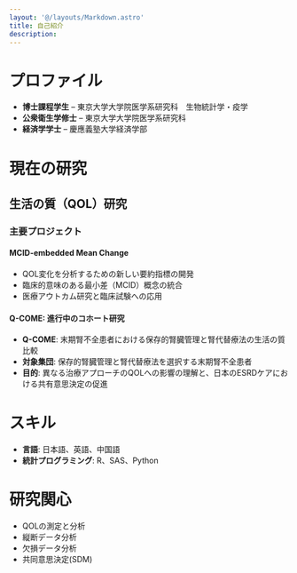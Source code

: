 ```yaml
---
layout: '@/layouts/Markdown.astro'
title: 自己紹介
description: 
---
```


# プロファイル

- **博士課程学生** – 東京大学大学院医学系研究科　生物統計学・疫学
- **公衆衛生学修士** – 東京大学大学院医学系研究科
- **経済学学士** – 慶應義塾大学経済学部

# 現在の研究

## 生活の質（QOL）研究

### 主要プロジェクト

#### MCID-embedded Mean Change
- QOL変化を分析するための新しい要約指標の開発
- 臨床的意味のある最小差（MCID）概念の統合
- 医療アウトカム研究と臨床試験への応用

#### Q-COME: 進行中のコホート研究
- **Q-COME**: 末期腎不全患者における保存的腎臓管理と腎代替療法の生活の質比較
- **対象集団**: 保存的腎臓管理と腎代替療法を選択する末期腎不全患者
- **目的**: 異なる治療アプローチのQOLへの影響の理解と、日本のESRDケアにおける共有意思決定の促進

# スキル

- **言語**: 日本語、英語、中国語
- **統計プログラミング**: R、SAS、Python

# 研究関心

- QOLの測定と分析
- 縦断データ分析
- 欠損データ分析
- 共同意思決定(SDM)
